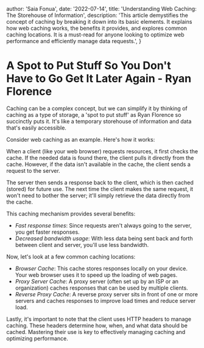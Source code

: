 
  author: 'Saia Fonua',
  date: '2022-07-14',
  title: 'Understanding Web Caching: The Storehouse of Information',
  description:
    'This article demystifies the concept of caching by breaking it down into its basic elements. It explains how web caching works, the benefits it provides, and explores common caching locations. It is a must-read for anyone looking to optimize web performance and efficiently manage data requests.',
}


# A Spot to Put Stuff So You Don't Have to Go Get It Later Again - Ryan Florence

Caching can be a complex concept, but we can simplify it by thinking of caching as a type of storage, a 'spot to put stuff' as Ryan Florence so succinctly puts it. It's like a temporary storehouse of information and data that's easily accessible.

Consider web caching as an example. Here's how it works:

When a client (like your web browser) requests resources, it first checks the cache. If the needed data is found there, the client pulls it directly from the cache. However, if the data isn't available in the cache, the client sends a request to the server.

The server then sends a response back to the client, which is then cached (stored) for future use. The next time the client makes the same request, it won't need to bother the server; it'll simply retrieve the data directly from the cache.

This caching mechanism provides several benefits:

- *Fast response times*: Since requests aren't always going to the server, you get faster responses.
- *Decreased bandwidth usage*: With less data being sent back and forth between client and server, you'll use less bandwidth.

Now, let's look at a few common caching locations:

- *Browser Cache*: This cache stores responses locally on your device. Your web browser uses it to speed up the loading of web pages.
- *Proxy Server Cache*: A proxy server (often set up by an ISP or an organization) caches responses that can be used by multiple clients.
- *Reverse Proxy Cache*: A reverse proxy server sits in front of one or more servers and caches responses to improve load times and reduce server load.

Lastly, it's important to note that the client uses HTTP headers to manage caching. These headers determine how, when, and what data should be cached. Mastering their use is key to effectively managing caching and optimizing performance.
